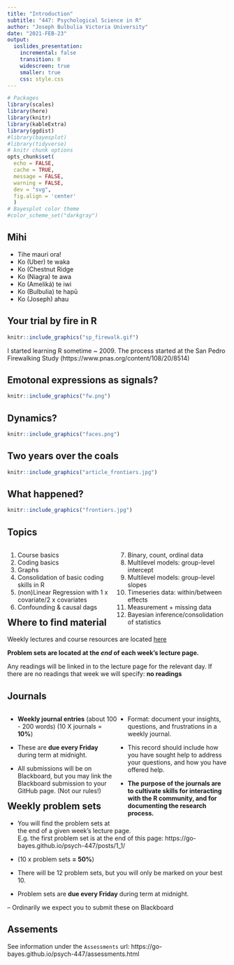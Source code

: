```yaml
---
title: "Introduction"
subtitle: "447: Psychological Science in R"
author: "Joseph Bulbulia Victoria University"
date: "2021-FEB-23"
output: 
  ioslides_presentation:
    incremental: false
    transition: 0
    widescreen: true
    smaller: true
    css: style.css
---
```


```r
# Packages
library(scales)
library(here)
library(knitr)
library(kableExtra)
library(ggdist)
#library(bayesplot)
#library(tidyverse)
# knitr chunk options
opts_chunk$set(
  echo = FALSE, 
  cache = TRUE,
  message = FALSE,
  warning = FALSE,
  dev = "svg",
  fig.align = 'center'
  )
# Bayesplot color theme
#color_scheme_set("darkgray")
```

## Mihi

- Tihe mauri ora! 	  
- Ko (Uber) te waka	
- Ko (Chestnut Ridge
- Ko (Niagra) te awa 	 	
- Ko (Ameliká) te iwi 		
- Ko (Bulbulia) te hapū 	
- Ko (Joseph) ahau


## Your trial by fire in R

```r
knitr::include_graphics("sp_firewalk.gif")
```

<div class="notes">
I started learning R sometime ~ 2009. 
The process started at the San Pedro Firewalking Study (https://www.pnas.org/content/108/20/8514)
</div>

## Emotonal expressions as signals?

```r
knitr::include_graphics("fw.png")
```


## Dynamics? {.flexbox .vcenter}

```r
knitr::include_graphics("faces.png")
```


## Two years over the coals {.flexbox .vcenter}



```r
knitr::include_graphics("article_frontiers.jpg")
```


## What happened? 



```r
knitr::include_graphics("frontiers.jpg")
```


## Topics

<div style="float: left; width: 50%;">
1. Course basics
2. Coding basics
3. Graphs
4. Consolidation of basic coding skills in R
5. (non)Linear Regression with 1 x covariate/2 x covariates
6. Confounding & causal dags 
</div>

<div style="float: right; width: 50%;">
7.  Binary, count, ordinal data
8.  Multilevel models: group-level intercept
9.  Multilevel models: group-level slopes
10. Timeseries data: within/between effects
11. Measurement + missing data
12. Bayesian inference/consolidation of statistics
</div>


## Where to find material

Weekly lectures and course resources are located [here](https://go-bayes.github.io/psych-447/)

**Problem sets are located at the *end* of each week's lecture page.**

Any readings will be linked in to the lecture page for the relevant day. If there are no readings that week we will specify: **no readings**


## Journals
<div style="float: left; width: 50%;">
-  **Weekly journal entries** (about 100 - 200 words) 
(10 X journals = **10%**)

- These are **due every Friday** during term at midnight. 

- All submissions will be on Blackboard, but you may link the Blackboard submission to your GitHub page. (Not our rules!)
</div>

<div style="float: right; width: 50%;">


- Format: document your insights, questions, and frustrations in a weekly journal.  

- This record should include how you have sought help to address your questions, and how you have offered help. 

- **The purpose of the journals are to cultivate skills for interacting with the R community, and for documenting the research process.**
</div>

## Weekly problem sets

- You will find the problem sets at the end of a given week's lecture page.  
E.g. the first problem set is at the end of this page:
https://go-bayes.github.io/psych-447/posts/1_1/

- (10 x problem sets **= 50%**)

- There will be 12 problem sets, but you will only be marked on your best 10. 

- Problem sets are **due every Friday** during term at midnight. 

-- Ordinarily we expect you to submit these on Blackboard



## Assements 

See information under the `Assessments` url:
https://go-bayes.github.io/psych-447/assessments.html

